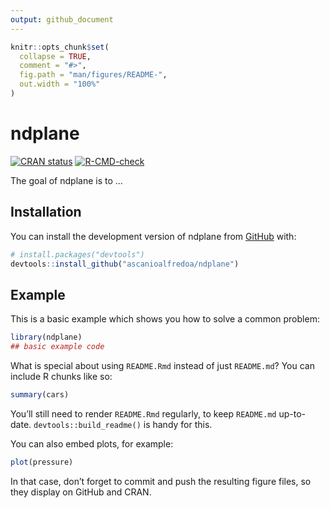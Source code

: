 ```yaml
---
output: github_document
---
```


<!-- README.md is generated from README.Rmd. Please edit that file -->


```r
knitr::opts_chunk$set(
  collapse = TRUE,
  comment = "#>",
  fig.path = "man/figures/README-",
  out.width = "100%"
)
```

# ndplane

<!-- badges: start -->
[![CRAN status](https://www.r-pkg.org/badges/version/ndplane)](https://CRAN.R-project.org/package=ndplane)
[![R-CMD-check](https://github.com/ascanioalfredoa/ndplane/actions/workflows/R-CMD-check.yaml/badge.svg)](https://github.com/ascanioalfredoa/ndplane/actions/workflows/R-CMD-check.yaml)
<!-- badges: end -->

The goal of ndplane is to ...

## Installation

You can install the development version of ndplane from [GitHub](https://github.com/) with:

``` r
# install.packages("devtools")
devtools::install_github("ascanioalfredoa/ndplane")
```

## Example

This is a basic example which shows you how to solve a common problem:

```r
library(ndplane)
## basic example code
```

What is special about using `README.Rmd` instead of just `README.md`? You can include R chunks like so:

```r
summary(cars)
```

You'll still need to render `README.Rmd` regularly, to keep `README.md` up-to-date. `devtools::build_readme()` is handy for this.

You can also embed plots, for example:

```r
plot(pressure)
```

In that case, don't forget to commit and push the resulting figure files, so they display on GitHub and CRAN.
